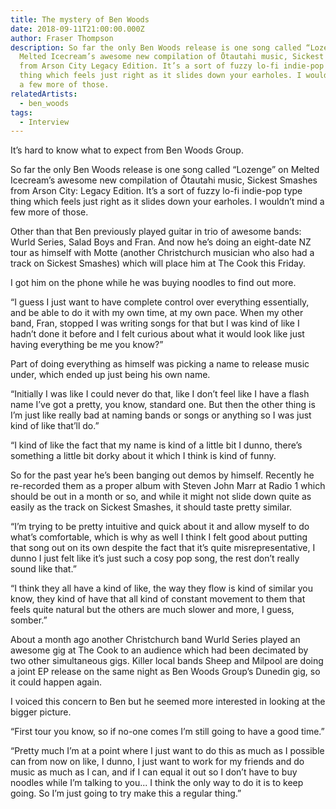 ```yaml
---
title: The mystery of Ben Woods
date: 2018-09-11T21:00:00.000Z
author: Fraser Thompson
description: So far the only Ben Woods release is one song called “Lozenge” on
  Melted Icecream’s awesome new compilation of Ōtautahi music, Sickest Smashes
  from Arson City Legacy Edition. It’s a sort of fuzzy lo-fi indie-pop type
  thing which feels just right as it slides down your earholes. I wouldn’t mind
  a few more of those.
relatedArtists:
  - ben_woods
tags:
  - Interview
---
```



It’s hard to know what to expect from Ben Woods Group.

So far the only Ben Woods release is one song called “Lozenge” on Melted Icecream’s awesome new compilation of Ōtautahi music, Sickest Smashes from Arson City: Legacy Edition. It’s a sort of fuzzy lo-fi indie-pop type thing which feels just right as it slides down your earholes. I wouldn’t mind a few more of those.

Other than that Ben previously played guitar in trio of awesome bands: Wurld Series, Salad Boys and Fran. And now he’s doing an eight-date NZ tour as himself with Motte (another Christchurch musician who also had a track on Sickest Smashes) which will place him at The Cook this Friday.

I got him on the phone while he was buying noodles to find out more.

“I guess I just want to have complete control over everything essentially, and be able to do it with my own time, at my own pace. When my other band, Fran, stopped I was writing songs for that but I was kind of like I hadn’t done it before and I felt curious about what it would look like just having everything be me you know?”

Part of doing everything as himself was picking a name to release music under, which ended up just being his own name.

“Initially I was like I could never do that, like I don’t feel like I have a flash name I’ve got a pretty, you know, standard one. But then the other thing is I’m just like really bad at naming bands or songs or anything so I was just kind of like that’ll do.”

“I kind of like the fact that my name is kind of a little bit I dunno, there’s something a little bit dorky about it which I think is kind of funny.

So for the past year he’s been banging out demos by himself. Recently he re-recorded them as a proper album with Steven John Marr at Radio 1 which should be out in a month or so, and while it might not slide down quite as easily as the track on Sickest Smashes, it should taste pretty similar.

“I’m trying to be pretty intuitive and quick about it and allow myself to do what’s comfortable, which is why as well I think I felt good about putting that song out on its own despite the fact that it’s quite misrepresentative, I dunno I just felt like it’s just such a cosy pop song, the rest don’t really sound like that.”

“I think they all have a kind of like, the way they flow is kind of similar you know, they kind of have that all kind of constant movement to them that feels quite natural but the others are much slower and more, I guess, somber.”

About a month ago another Christchurch band Wurld Series played an awesome gig at The Cook to an audience which had been decimated by two other simultaneous gigs. Killer local bands Sheep and Milpool are doing a joint EP release on the same night as Ben Woods Group’s Dunedin gig, so it could happen again.

I voiced this concern to Ben but he seemed more interested in looking at the bigger picture.

“First tour you know, so if no-one comes I’m still going to have a good time.”

“Pretty much I’m at a point where I just want to do this as much as I possible can from now on like, I dunno, I just want to work for my friends and do music as much as I can, and if I can equal it out so I don’t have to buy noodles while I’m talking to you... I think the only way to do it is to keep going. So I’m just going to try make this a regular thing.”
